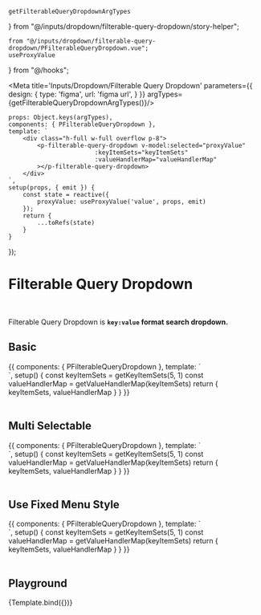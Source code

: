     getFilterableQueryDropdownArgTypes
} from "@/inputs/dropdown/filterable-query-dropdown/story-helper";

    from "@/inputs/dropdown/filterable-query-dropdown/PFilterableQueryDropdown.vue";
    useProxyValue
} from "@/hooks";

<Meta title='Inputs/Dropdown/Filterable Query Dropdown' parameters={{
    design: {
        type: 'figma',
        url: 'figma url',
    }
}} argTypes={getFilterableQueryDropdownArgTypes()}/>


    props: Object.keys(argTypes),
    components: { PFilterableQueryDropdown },
    template: `
        <div class="h-full w-full overflow p-8">
            <p-filterable-query-dropdown v-model:selected="proxyValue"
                            :keyItemSets="keyItemSets"
                            :valueHandlerMap="valueHandlerMap"
            ></p-filterable-query-dropdown>
        </div>
    `,
    setup(props, { emit }) {
        const state = reactive({
            proxyValue: useProxyValue('value', props, emit)
        });
        return {
            ...toRefs(state)
        }
    }
});

# Filterable Query Dropdown
<br/>

Filterable Query Dropdown is <b>```key:value``` format search dropdown.</b> <br/>


## Basic
<Canvas>
    <Story name="Basic" height="300px">
        {{
            components: { PFilterableQueryDropdown },
            template: `
<div class="h-full w-full overflow p-8">
    <p-filterable-query-dropdown
        :key-item-sets="keyItemSets"
        :value-handler-map="valueHandlerMap"
    ></p-filterable-query-dropdown>
</div>
    `,
            setup() {
                const keyItemSets = getKeyItemSets(5, 1)
                const valueHandlerMap = getValueHandlerMap(keyItemSets)
                return {
                    keyItemSets,
                    valueHandlerMap
                }
            }
        }}
    </Story>
</Canvas>


<br/>
<br/>


## Multi Selectable
<Canvas>
    <Story name="Multi Selectable" height="300px">
        {{
            components: { PFilterableQueryDropdown },
            template: `
<div class="h-full w-full overflow p-8">
    <p-filterable-query-dropdown
        :key-item-sets="keyItemSets"
        :value-handler-map="valueHandlerMap"
        multi-selectable
    ></p-filterable-query-dropdown>
</div>
    `,
            setup() {
                const keyItemSets = getKeyItemSets(5, 1)
                const valueHandlerMap = getValueHandlerMap(keyItemSets)
                return {
                    keyItemSets,
                    valueHandlerMap
                }
            }
        }}
    </Story>
</Canvas>

<br/>
<br/>

## Use Fixed Menu Style
<Canvas>
    <Story name="Use Fixed Menu Style">
        {{
            components: { PFilterableQueryDropdown },
            template: `
<div class="h-full w-full overflow p-8">
    <p-filterable-query-dropdown
        :key-item-sets="keyItemSets"
        :value-handler-map="valueHandlerMap"
        use-fixed-menu-style
        multi-selectable
    ></p-filterable-query-dropdown>
</div>
    `,
            setup() {
                const keyItemSets = getKeyItemSets(5, 1)
                const valueHandlerMap = getValueHandlerMap(keyItemSets)
                return {
                    keyItemSets,
                    valueHandlerMap
                }
            }
        }}
    </Story>
</Canvas>

<br/>
<br/>

## Playground

<Canvas>
    <Story name="Playground" height="300px">
        {Template.bind({})}
    </Story>
</Canvas>

<ArgsTable story="Playground"/>
